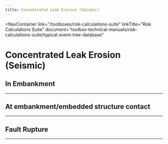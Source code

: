 ```yaml
---
title: Concentrated Leak Erosion (Seismic)
---
```



<NavContainer
  link="/toolboxes/risk-calculations-suite"
  linkTitle="Risk Calculations Suite"
  document="toolbox-technical-manuals/risk-calculations-suite/typical-event-tree-database"
></NavContainer>

# Concentrated Leak Erosion (Seismic)

## In Embankment

<FigureNoRef 
    src="/figures/toolbox-technical-manuals/risk-calculations-suite/typical-event-tree-database/v1.5/Concentrated-Leak-Erosion-Seismic-1.png" 
    alt="Concentrated Leak Erosion event tree" />

---

## At embankment/embedded structure contact

<FigureNoRef 
    src="/figures/toolbox-technical-manuals/risk-calculations-suite/typical-event-tree-database/v1.5/Concentrated-Leak-Erosion-Seismic-2.png" 
    alt="Concentrated Leak Erosion event tree" />

---

## Fault Rupture

<FigureNoRef 
    src="/figures/toolbox-technical-manuals/risk-calculations-suite/typical-event-tree-database/v1.5/Concentrated-Leak-Erosion-Seismic-3.png" 
    alt="Concentrated Leak Erosion event tree" />

---
